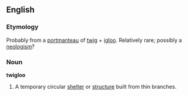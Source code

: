 ==English==
===Etymology===
Probably from a [[portmanteau]] of [[twig]] + [[igloo]].  Relatively rare; possibly a [[neologism]]?
===Noun===
'''twigloo'''
#A temporary circular [[shelter]] or [[structure]] built from thin branches.